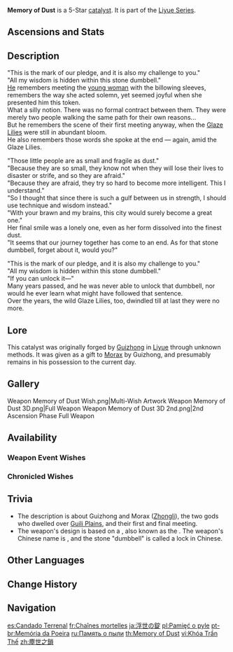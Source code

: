 {{Weapon Infobox
|title          = Mem&shy;o&shy;ry of Dust
|id             = 14504
|image          = <gallery>
Weapon Memory of Dust.png|Base
Weapon Memory of Dust 2nd.png|2nd Ascension
</gallery>
|type           = Catalyst
|series         = Liyue
|obtain         = Weapon Event Wishes
|releaseDate    = 2020-11-11
|quality        = 5
|base_atk       = 46
|2nd_stat_type  = ATK
|2nd_stat       = 10.8%
|passive        = Golden Majesty
|effect         = Increases Shield Strength by (var1)%. Scoring hits on opponents increases ATK by (var2)% for 8s. Max 5 stacks. Can only occur once every 0.3s. While protected by a shield, this ATK increase effect is increased by 100%.
|eff_rank1_var1 = 20
|eff_rank2_var1 = 25
|eff_rank3_var1 = 30
|eff_rank4_var1 = 35
|eff_rank5_var1 = 40
|eff_rank1_var2 = 4
|eff_rank2_var2 = 5
|eff_rank3_var2 = 6
|eff_rank4_var2 = 7
|eff_rank5_var2 = 8
|eff_att1       = Shield Strength
|eff_att2       = ATK
}}
{{Description|A stone dumbbell containing distant memories. Its endless transformations reveal the power within.}}
'''Memory of Dust''' is a 5-Star [[catalyst]]. It is part of the [[Liyue Series]].

==Ascensions and Stats==
{{Weapon Ascensions and Stats
|ascendMat1 = Grain of Aerosiderite
|ascendMat2 = Piece of Aerosiderite
|ascendMat3 = Bit of Aerosiderite
|ascendMat4 = Chunk of Aerosiderite
|bossMat1   = Fragile Bone Shard
|bossMat2   = Sturdy Bone Shard
|bossMat3   = Fossilized Bone Shard
|commonMat1 = Damaged Mask
|commonMat2 = Stained Mask
|commonMat3 = Ominous Mask
}}

==Description==
"This is the mark of our pledge, and it is also my challenge to you."<br>
"All my wisdom is hidden within this stone dumbbell."<br>
[[Morax|He]] remembers meeting the [[Guizhong|young woman]] with the billowing sleeves, remembers the way she acted solemn, yet seemed joyful when she presented him this token.<br>
What a silly notion. There was no formal contract between them. They were merely two people walking the same path for their own reasons...<br>
But he remembers the scene of their first meeting anyway, when the [[Glaze Lilies]] were still in abundant bloom.<br>
He also remembers those words she spoke at the end &mdash; again, amid the Glaze Lilies.

"Those little people are as small and fragile as dust."<br>
"Because they are so small, they know not when they will lose their lives to disaster or strife, and so they are afraid."<br>
"Because they are afraid, they try so hard to become more intelligent. This I understand."<br>
"So I thought that since there is such a gulf between us in strength, I should use technique and wisdom instead."<br>
"With your brawn and my brains, this city would surely become a great one."<br>
Her final smile was a lonely one, even as her form dissolved into the finest dust.<br>
"It seems that our journey together has come to an end. As for that stone dumbbell, forget about it, would you?"

"This is the mark of our pledge, and it is also my challenge to you."<br>
"All my wisdom is hidden within this stone dumbbell."<br>
"If you can unlock it&mdash;"<br>
Many years passed, and he was never able to unlock that dumbbell, nor would he ever learn what might have followed that sentence.<br>
Over the years, the wild Glaze Lilies, too, dwindled till at last they were no more.

==Lore==
This catalyst was originally forged by [[Guizhong]] in [[Liyue]] through unknown methods. It was given as a gift to [[Morax]] by Guizhong, and presumably remains in his possession to the current day.

==Gallery==
<gallery>
Weapon Memory of Dust Wish.png|Multi-Wish Artwork
Weapon Memory of Dust 3D.png|Full Weapon
Weapon Memory of Dust 3D 2nd.png|2nd Ascension Phase Full Weapon
</gallery>

==Availability==
===Weapon Event Wishes===
{{Featured}}

===Chronicled Wishes===
{{Featured|chronicled=1}}

==Trivia==
*The description is about Guizhong and Morax ([[Zhongli]]), the two gods who dwelled over [[Guili Plains]], and their first and final meeting.
*The weapon's design is based on a {{w|Burr puzzle}}, also known as the {{Lang|Kongming/Luban lock|zh=孔明锁/鲁班锁}}. The weapon's Chinese name is {{Lang|Mortal World's Lock|zh=尘世之锁|zh_rm=Chénshìzhīsuǒ}}, and the stone "dumbbell" is called a lock in Chinese.

==Other Languages==
{{Other Languages
|1_en      = Memory of Dust
|1_zhs     = 尘世之锁
|1_zhs_rm  = Chénshì zhī Suǒ
|1_zht     = 塵世之鎖
|1_zht_rm  = Chénshì zhī Suǒ
|1_zh_tl   = Lock of Mortal World
|1_ja      = 浮世の錠
|1_ja_rm   = Ukiyo no Jou
|1_ja_tl   = Lock of Fleeting Life
|1_ko      = 속세의 자물쇠
|1_ko_rm   = Sokseui Jamulsoe
|1_ko_tl   = Lock of Mortal World
|1_es      = Candado Terrenal
|1_es_tl   = Earthly Lock
|1_fr      = Chaînes mortelles
|1_fr_tl   = Mortal Chains
|1_ru      = Память о пыли
|1_ru_tl   = Memory of Dust
|1_th      = Memory of Dust
|1_vi      = Khóa Trần Thế
|1_vi_tl   = Lock of Mortal World
|1_de      = Ketten des Diesseits
|1_de_tl   = Chains of the Mortal World
|1_id      = Memory of Dust
|1_pt      = Memória da Poeira
|1_pt_tl   = Memory of Dust
|1_tr      = Tozlu Hatıra
|1_tr_tl   = Dusty Memory
|1_it      = Memorie terrene
|1_it_tl   = Earthly Memories

|Transclude=Liyue Series#2
}}

==Change History==
{{Change History|1.1}}

==Navigation==
{{Weapons by Series Navbox|series=Liyue}}
{{Weapon Navbox|Catalysts}}

[[es:Candado Terrenal]]
[[fr:Chaînes mortelles]]
[[ja:浮世の錠]]
[[pl:Pamięć o pyle]]
[[pt-br:Memória da Poeira]]
[[ru:Память о пыли]]
[[th:Memory of Dust]]
[[vi:Khóa Trần Thế]]
[[zh:塵世之鎖]]